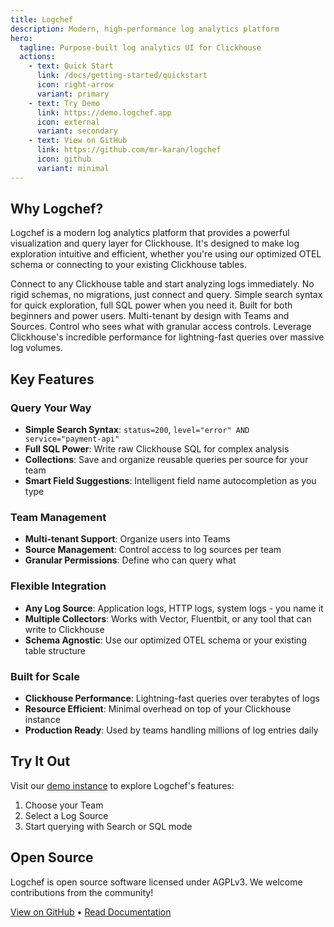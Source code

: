 ```yaml
---
title: Logchef
description: Modern, high-performance log analytics platform
hero:
  tagline: Purpose-built log analytics UI for Clickhouse
  actions:
    - text: Quick Start
      link: /docs/getting-started/quickstart
      icon: right-arrow
      variant: primary
    - text: Try Demo
      link: https://demo.logchef.app
      icon: external
      variant: secondary
    - text: View on GitHub
      link: https://github.com/mr-karan/logchef
      icon: github
      variant: minimal
---
```



## Why Logchef?

Logchef is a modern log analytics platform that provides a powerful visualization and query layer for Clickhouse. It's designed to make log exploration intuitive and efficient, whether you're using our optimized OTEL schema or connecting to your existing Clickhouse tables.

<CardGrid stagger>
  <Card title="Universal Clickhouse UI" icon="document">
    Connect to any Clickhouse table and start analyzing logs immediately. No
    rigid schemas, no migrations, just connect and query.
  </Card>
  <Card title="Dual Query Modes" icon="open-book">
    Simple search syntax for quick exploration, full SQL power when you need it.
    Built for both beginners and power users.
  </Card>
  <Card title="Team-Centric" icon="puzzle">
    Multi-tenant by design with Teams and Sources. Control who sees what with
    granular access controls.
  </Card>
  <Card title="Clickhouse-Powered" icon="rocket">
    Leverage Clickhouse's incredible performance for lightning-fast queries over
    massive log volumes.
  </Card>
</CardGrid>

## Key Features

### Query Your Way

- **Simple Search Syntax**: `status=200`, `level="error" AND service="payment-api"`
- **Full SQL Power**: Write raw Clickhouse SQL for complex analysis
- **Collections**: Save and organize reusable queries per source for your team
- **Smart Field Suggestions**: Intelligent field name autocompletion as you type

### Team Management

- **Multi-tenant Support**: Organize users into Teams
- **Source Management**: Control access to log sources per team
- **Granular Permissions**: Define who can query what

### Flexible Integration

- **Any Log Source**: Application logs, HTTP logs, system logs - you name it
- **Multiple Collectors**: Works with Vector, Fluentbit, or any tool that can write to Clickhouse
- **Schema Agnostic**: Use our optimized OTEL schema or your existing table structure

### Built for Scale

- **Clickhouse Performance**: Lightning-fast queries over terabytes of logs
- **Resource Efficient**: Minimal overhead on top of your Clickhouse instance
- **Production Ready**: Used by teams handling millions of log entries daily

## Try It Out

Visit our [demo instance](https://logchef.app) to explore Logchef's features:

1. Choose your Team
2. Select a Log Source
3. Start querying with Search or SQL mode

## Open Source

Logchef is open source software licensed under AGPLv3. We welcome contributions from the community!

[View on GitHub](https://github.com/mr-karan/logchef) • [Read Documentation](/docs/getting-started/quickstart)
